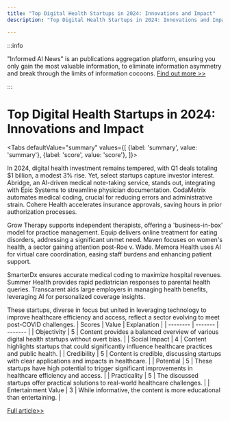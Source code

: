 ```yaml
---
title: "Top Digital Health Startups in 2024: Innovations and Impact"
description: "Top Digital Health Startups in 2024: Innovations and Impact"

---
```



:::info

"Informed AI News" is an publications aggregation platform, ensuring you only gain the most valuable information, to eliminate information asymmetry and break through the limits of information cocoons.  [Find out more >>](/)

:::

# Top Digital Health Startups in 2024: Innovations and Impact


<Tabs
	defaultValue="summary"
	values={[
	{label: 'summary', value: 'summary'},
	{label: 'score', value: 'score'},
]}>
<TabItem value="summary">


In 2024, digital health investment remains tempered, with Q1 deals totaling $1 billion, a modest 3% rise. Yet, select startups capture investor interest. Abridge, an AI-driven medical note-taking service, stands out, integrating with Epic Systems to streamline physician documentation. CodaMetrix automates medical coding, crucial for reducing errors and administrative strain. Cohere Health accelerates insurance approvals, saving hours in prior authorization processes.

Grow Therapy supports independent therapists, offering a 'business-in-box' model for practice management. Equip delivers online treatment for eating disorders, addressing a significant unmet need. Maven focuses on women's health, a sector gaining attention post-Roe v. Wade. Memora Health uses AI for virtual care coordination, easing staff burdens and enhancing patient support.

SmarterDx ensures accurate medical coding to maximize hospital revenues. Summer Health provides rapid pediatrician responses to parental health queries. Transcarent aids large employers in managing health benefits, leveraging AI for personalized coverage insights.

These startups, diverse in focus but united in leveraging technology to improve healthcare efficiency and access, reflect a sector evolving to meet post-COVID challenges.
</TabItem>
<TabItem value="score">
	| Scores     | Value   | Explanation |
	| -------- | ------- | ------- |
	| Objectivity  | 5    | Content provides a balanced overview of various digital health startups without overt bias.    |
	| Social Impact | 4     | Content highlights startups that could significantly influence healthcare practices and public health.    |
	| Credibility    | 5    | Content is credible, discussing startups with clear applications and impacts in healthcare.    |
	| Potential    | 5    | These startups have high potential to trigger significant improvements in healthcare efficiency and access.    |
	| Practicality    | 5    | The discussed startups offer practical solutions to real-world healthcare challenges.    |
	| Entertainment Value    | 3    | While informative, the content is more educational than entertaining.    |
</TabItem>
</Tabs>

[Full article>>](https://techcrunch.com/2024/06/25/10-of-the-most-exciting-digital-health-startups-of-2024-according-to-vcs/)
